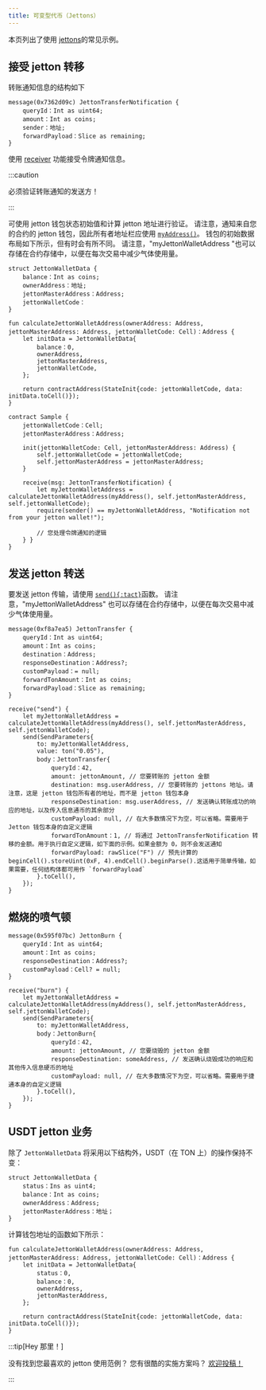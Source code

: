 ```yaml
---
title: 可变型代币（Jettons）
---
```


本页列出了使用 [jettons](https://docs.ton.org/develop/dapps/asset-processing/jettons)的常见示例。

## 接受 jetton 转移

转账通知信息的结构如下

```tact
message(0x7362d09c) JettonTransferNotification {
    queryId：Int as uint64;
    amount：Int as coins;
    sender：地址;
    forwardPayload：Slice as remaining;
}
```

使用 [receiver](/book/receive) 功能接受令牌通知信息。

:::caution

  必须验证转账通知的发送方！

:::

可使用 jetton 钱包状态初始值和计算 jetton 地址进行验证。
请注意，通知来自您的合约的 jetton 钱包，因此所有者地址栏应使用 [`myAddress()`](/ref/core-common#myaddress)。
钱包的初始数据布局如下所示，但有时会有所不同。
请注意，"myJettonWalletAddress "也可以存储在合约存储中，以便在每次交易中减少气体使用量。

```tact
struct JettonWalletData {
    balance：Int as coins;
    ownerAddress：地址;
    jettonMasterAddress：Address;
    jettonWalletCode：
}

fun calculateJettonWalletAddress(ownerAddress: Address, jettonMasterAddress: Address, jettonWalletCode: Cell)：Address {
    let initData = JettonWalletData{
        balance：0,
        ownerAddress,
        jettonMasterAddress,
        jettonWalletCode,
    };

    return contractAddress(StateInit{code: jettonWalletCode, data: initData.toCell()});
}

contract Sample {
    jettonWalletCode：Cell;
    jettonMasterAddress：Address;

    init(jettonWalletCode: Cell, jettonMasterAddress: Address) {
        self.jettonWalletCode = jettonWalletCode;
        self.jettonMasterAddress = jettonMasterAddress;
    }

    receive(msg: JettonTransferNotification) {
        let myJettonWalletAddress = calculateJettonWalletAddress(myAddress(), self.jettonMasterAddress, self.jettonWalletCode);
        require(sender() == myJettonWalletAddress, "Notification not from your jetton wallet!");

        // 您处理令牌通知的逻辑
    } }
}
```

## 发送 jetton 转送

要发送 jetton 传输，请使用 [`send(){:tact}`](/book/send)函数。
请注意，"myJettonWalletAddress" 也可以存储在合约存储中，以便在每次交易中减少气体使用量。

```tact
message(0xf8a7ea5) JettonTransfer {
    queryId：Int as uint64;
    amount：Int as coins;
    destination：Address;
    responseDestination：Address?;
    customPayload：= null;
    forwardTonAmount：Int as coins;
    forwardPayload：Slice as remaining;
}

receive("send") {
    let myJettonWalletAddress = calculateJettonWalletAddress(myAddress(), self.jettonMasterAddress, self.jettonWalletCode);
    send(SendParameters{
        to: myJettonWalletAddress,
        value: ton("0.05"),
        body：JettonTransfer{
            queryId：42,
            amount: jettonAmount, // 您要转账的 jetton 金额
            destination: msg.userAddress, // 您要转账的 jettons 地址。请注意，这是 jetton 钱包所有者的地址，而不是 jetton 钱包本身
            responseDestination: msg.userAddress, // 发送确认转账成功的响应的地址，以及传入信息通币的其余部分
            customPayload: null, // 在大多数情况下为空，可以省略。需要用于 Jetton 钱包本身的自定义逻辑
            forwardTonAmount：1, // 将通过 JettonTransferNotification 转移的金额。用于执行自定义逻辑，如下面的示例。如果金额为 0，则不会发送通知
            forwardPayload: rawSlice("F") // 预先计算的 beginCell().storeUint(0xF, 4).endCell().beginParse().这适用于简单传输，如果需要，任何结构体都可用作 `forwardPayload`
        }.toCell(),
    });
}
```

## 燃烧的喷气顿

```tact
message(0x595f07bc) JettonBurn {
    queryId：Int as uint64;
    amount：Int as coins;
    responseDestination：Address?;
    customPayload：Cell? = null;
}

receive("burn") {
    let myJettonWalletAddress = calculateJettonWalletAddress(myAddress(), self.jettonMasterAddress, self.jettonWalletCode);
    send(SendParameters{
        to: myJettonWalletAddress,
        body：JettonBurn{
            queryId：42,
            amount: jettonAmount, // 您要烧毁的 jetton 金额
            responseDestination: someAddress, // 发送确认烧毁成功的响应和其他传入信息硬币的地址
            customPayload: null, // 在大多数情况下为空，可以省略。需要用于捷通本身的自定义逻辑
        }.toCell(),
    });
}
```

## USDT jetton 业务

除了 `JettonWalletData` 将采用以下结构外，USDT（在 TON 上）的操作保持不变：

```tact
struct JettonWalletData {
    status：Ins as uint4;
    balance：Int as coins;
    ownerAddress：Address;
    jettonMasterAddress：地址；
}
```

计算钱包地址的函数如下所示：

```tact
fun calculateJettonWalletAddress(ownerAddress: Address, jettonMasterAddress: Address, jettonWalletCode: Cell)：Address {
    let initData = JettonWalletData{
        status：0,
        balance：0,
        ownerAddress,
        jettonMasterAddress,
    };

    return contractAddress(StateInit{code: jettonWalletCode, data: initData.toCell()});
}
```

:::tip[Hey 那里！]

  没有找到您最喜欢的 jetton 使用范例？ 您有很酷的实施方案吗？ [欢迎投稿！](https://github.com/tact-lang/tact/issues)

:::
